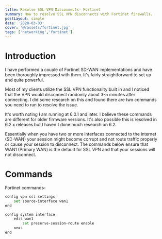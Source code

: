 ```yaml
---
title: Resolve SSL VPN Disconnects- Fortinet
summary: How to resolve SSL VPN disconnects with Fortinet firewalls.
postLayout: simple
date: '2020-03-03'
cover: '@/assets/fortinet.jpg'
tags: ['networking','fortinet']
---
```

# Introduction

I have performed a couple of Fortinet SD-WAN implementations and have been thoroughly impressed with them. It's fairly straightforward to set up and quite powerful.

Most of my clients utilize the SSL VPN functionality built in and I noticed that the VPN would disconnect randomly about 3-5 minutes after connecting. I did some research on this and found there are two commands you need to run to resolve the issue.

It's worth noting I am running at 6.0.1 and later. I believe these commands are different for older firmware versions. It's also possible this is resolved in 6.2.x releases but I haven't done much research on 6.2.

Essentially when you have two or more interfaces connected to the internet (SD-WAN) your session might become corrupt and not route traffic properly or cause your session to disconnect. The commands below ensure that WAN1 (Primary WAN) is the default for SSL VPN and that your sessions will not disconnect.

# Commands

Fortinet commands-

```bash
config vpn ssl settings
    set source-interface wan1
end

config system interface
    edit wan1
        set preserve-session-route enable
    next
end
```